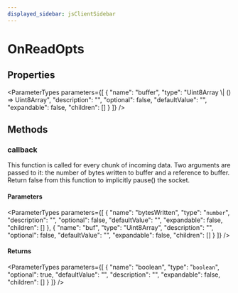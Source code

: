 ```yaml
---
displayed_sidebar: jsClientSidebar
---
```



# OnReadOpts

## Properties

<ParameterTypes parameters={[
  {
    "name": "buffer",
    "type": "Uint8Array \\| () => Uint8Array",
    "description": "",
    "optional": false,
    "defaultValue": "",
    "expandable": false,
    "children": []
  }
]} />

## Methods

### callback

This function is called for every chunk of incoming data.
Two arguments are passed to it: the number of bytes written to buffer and a reference to buffer.
Return false from this function to implicitly pause() the socket.

#### Parameters

<ParameterTypes parameters={[
  {
    "name": "bytesWritten",
    "type": "`number`",
    "description": "",
    "optional": false,
    "defaultValue": "",
    "expandable": false,
    "children": []
  },
  {
    "name": "buf",
    "type": "Uint8Array",
    "description": "",
    "optional": false,
    "defaultValue": "",
    "expandable": false,
    "children": []
  }
]} />

#### Returns

<ParameterTypes parameters={[
  {
    "name": "boolean",
    "type": "`boolean`",
    "optional": true,
    "defaultValue": "",
    "description": "",
    "expandable": false,
    "children": []
  }
]} />
